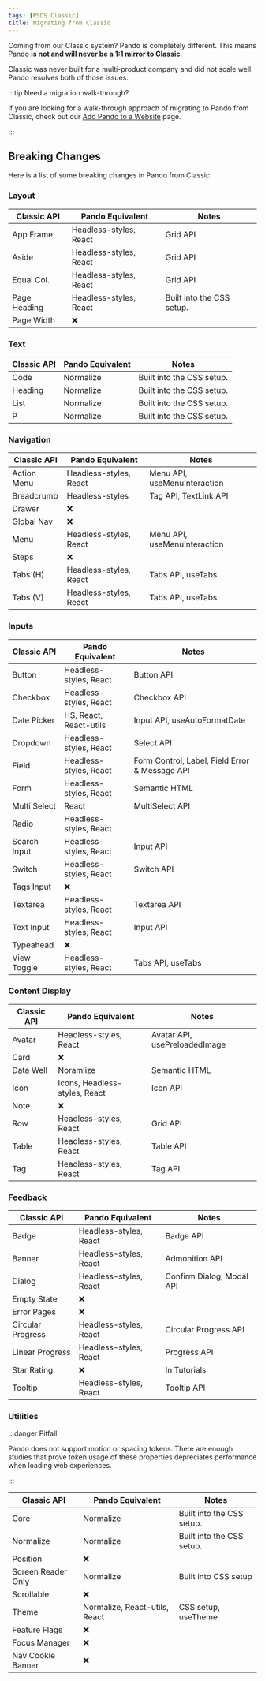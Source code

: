 ```yaml
---
tags: [PSDS Classic]
title: Migrating from Classic
---
```


Coming from our Classic system? Pando is completely different. This means Pando **is not and will never be a 1:1 mirror to Classic**.

Classic was never built for a multi-product company and did not scale well. Pando resolves both of those issues.

:::tip Need a migration walk-through?

If you are looking for a walk-through approach of migrating to Pando from Classic, check out our [Add Pando to a Website](../get-started/installation/add-to-website.mdx) page.

:::

## Breaking Changes

Here is a list of some breaking changes in Pando from Classic:

### Layout

| Classic API  | Pando Equivalent       | Notes                     |
| ------------ | ---------------------- | ------------------------- |
| App Frame    | Headless-styles, React | Grid API                  |
| Aside        | Headless-styles, React | Grid API                  |
| Equal Col.   | Headless-styles, React | Grid API                  |
| Page Heading | Headless-styles, React | Built into the CSS setup. |
| Page Width   | :x:                    |                           |

### Text

| Classic API | Pando Equivalent | Notes                     |
| ----------- | ---------------- | ------------------------- |
| Code        | Normalize        | Built into the CSS setup. |
| Heading     | Normalize        | Built into the CSS setup. |
| List        | Normalize        | Built into the CSS setup. |
| P           | Normalize        | Built into the CSS setup. |

### Navigation

| Classic API | Pando Equivalent       | Notes                        |
| ----------- | ---------------------- | ---------------------------- |
| Action Menu | Headless-styles, React | Menu API, useMenuInteraction |
| Breadcrumb  | Headless-styles        | Tag API, TextLink API        |
| Drawer      | :x:                    |                              |
| Global Nav  | :x:                    |                              |
| Menu        | Headless-styles, React | Menu API, useMenuInteraction |
| Steps       | :x:                    |                              |
| Tabs (H)    | Headless-styles, React | Tabs API, useTabs            |
| Tabs (V)    | Headless-styles, React | Tabs API, useTabs            |

### Inputs

| Classic API  | Pando Equivalent       | Notes                                          |
| ------------ | ---------------------- | ---------------------------------------------- |
| Button       | Headless-styles, React | Button API                                     |
| Checkbox     | Headless-styles, React | Checkbox API                                   |
| Date Picker  | HS, React, React-utils | Input API, useAutoFormatDate                   |
| Dropdown     | Headless-styles, React | Select API                                     |
| Field        | Headless-styles, React | Form Control, Label, Field Error & Message API |
| Form         | Headless-styles, React | Semantic HTML                                  |
| Multi Select | React                  | MultiSelect API                                |
| Radio        | Headless-styles, React |                                                |
| Search Input | Headless-styles, React | Input API                                      |
| Switch       | Headless-styles, React | Switch API                                     |
| Tags Input   | :x:                    |                                                |
| Textarea     | Headless-styles, React | Textarea API                                   |
| Text Input   | Headless-styles, React | Input API                                      |
| Typeahead    | :x:                    |                                                |
| View Toggle  | Headless-styles, React | Tabs API, useTabs                              |

### Content Display

| Classic API | Pando Equivalent              | Notes                         |
| ----------- | ----------------------------- | ----------------------------- |
| Avatar      | Headless-styles, React        | Avatar API, usePreloadedImage |
| Card        | :x:                           |                               |
| Data Well   | Noramlize                     | Semantic HTML                 |
| Icon        | Icons, Headless-styles, React | Icon API                      |
| Note        | :x:                           |                               |
| Row         | Headless-styles, React        | Grid API                      |
| Table       | Headless-styles, React        | Table API                     |
| Tag         | Headless-styles, React        | Tag API                       |

### Feedback

| Classic API       | Pando Equivalent       | Notes                     |
| ----------------- | ---------------------- | ------------------------- |
| Badge             | Headless-styles, React | Badge API                 |
| Banner            | Headless-styles, React | Admonition API            |
| Dialog            | Headless-styles, React | Confirm Dialog, Modal API |
| Empty State       | :x:                    |                           |
| Error Pages       | :x:                    |                           |
| Circular Progress | Headless-styles, React | Circular Progress API     |
| Linear Progress   | Headless-styles, React | Progress API              |
| Star Rating       | :x:                    | In Tutorials              |
| Tooltip           | Headless-styles, React | Tooltip API               |

### Utilities

:::danger Pitfall

Pando does not support motion or spacing tokens. There are enough studies that prove token usage of these properties depreciates performance when loading web experiences.

:::

| Classic API        | Pando Equivalent              | Notes                     |
| ------------------ | ----------------------------- | ------------------------- |
| Core               | Normalize                     | Built into the CSS setup. |
| Normalize          | Normalize                     | Built into the CSS setup. |
| Position           | :x:                           |                           |
| Screen Reader Only | Normalize                     | Built into CSS setup      |
| Scrollable         | :x:                           |                           |
| Theme              | Normalize, React-utils, React | CSS setup, useTheme       |
| Feature Flags      | :x:                           |                           |
| Focus Manager      | :x:                           |                           |
| Nav Cookie Banner  | :x:                           |                           |
